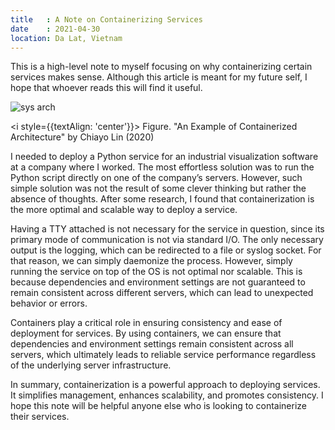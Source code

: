 ```yaml
---
title   : A Note on Containerizing Services
date    : 2021-04-30
location: Da Lat, Vietnam
---
```


This is a high-level note to myself focusing on why containerizing certain services makes sense. Although this article is meant for my future self, I hope that whoever reads this will find it useful.

![sys arch](https://i.imgur.com/6OteZlph.jpg)

<i style={{textAlign: 'center'}}>
  Figure. "An Example of Containerized Architecture" by Chiayo Lin (2020)
</i>

I needed to deploy a Python service for an industrial visualization software at a company where I worked. The most effortless solution was to run the Python script directly on one of the company’s servers. However, such simple solution was not the result of some clever thinking but rather the absence of thoughts. After some research, I found that containerization is the more optimal and scalable way to deploy a service.

Having a TTY attached is not necessary for the service in question, since its primary mode of communication is not via standard I/O. The only necessary output is the logging, which can be redirected to a file or syslog socket. For that reason, we can simply daemonize the process. However, simply running the service on top of the OS is not optimal nor scalable. This is because dependencies and environment settings are not guaranteed to remain consistent across different servers, which can lead to unexpected behavior or errors.

Containers play a critical role in ensuring consistency and ease of deployment for services. By using containers, we can ensure that dependencies and environment settings remain consistent across all servers, which ultimately leads to reliable service performance regardless of the underlying server infrastructure.

In summary, containerization is a powerful approach to deploying services. It simplifies management, enhances scalability, and promotes consistency. I hope this note will be helpful anyone else who is looking to containerize their services.
